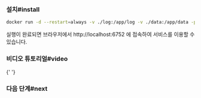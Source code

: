 
### 설치#install

```bash
docker run -d --restart=always -v ./log:/app/log -v ./data:/app/data -p 6752:6752 --name="pageSpy" ghcr.io/huolalatech/page-spy-web:latest
```

실행이 완료되면 브라우저에서 http://localhost:6752 에 접속하여 서비스를 이용할 수 있습니다.

### 비디오 튜토리얼#video

<EmbedVideo title="deployWithDocker" />{' '}

### 다음 단계#next

<DeployNext />

